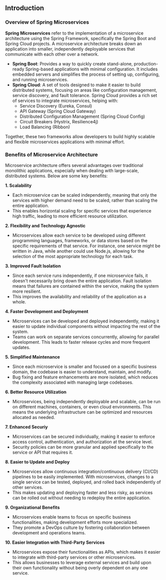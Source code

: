 
## <span className="text-purple-700 font-bold">Introduction</span>

### Overview of Spring Microservices

**Spring Microservices** refer to the implementation of a microservice architecture using the Spring Framework, specifically the Spring Boot and Spring Cloud projects. A microservice architecture breaks down an application into smaller, independently deployable services that communicate with each other over a network.

- **Spring Boot**: Provides a way to quickly create stand-alone, production-ready Spring-based applications with minimal configuration. It includes embedded servers and simplifies the process of setting up, configuring, and running microservices.
- **Spring Cloud**: A set of tools designed to make it easier to build distributed systems, focusing on areas like configuration management, service discovery, and fault tolerance. Spring Cloud provides a rich set of services to integrate microservices, helping with:
  + Service Discovery (Eureka, Consul)
  + API Gateway (Spring Cloud Gateway)
  + Distributed Configuration Management (Spring Cloud Config)
  + Circuit Breakers (Hystrix, Resilience4j)
  + Load Balancing (Ribbon)

Together, these two frameworks allow developers to build highly scalable and flexible microservices applications with minimal effort.

### Benefits of Microservice Architecture

Microservice architecture offers several advantages over traditional monolithic applications, especially when dealing with large-scale, distributed systems. Below are some key benefits:

**1. Scalability**
   + Each microservice can be scaled independently, meaning that only the services with higher demand need to be scaled, rather than scaling the entire application.
   + This enables horizontal scaling for specific services that experience high traffic, leading to more efficient resource utilization.

**2. Flexibility and Technology Agnostic**
   + Microservices allow each service to be developed using different programming languages, frameworks, or data stores based on the specific requirements of that service. For instance, one service might be written in Java, while another could use Node.js, allowing for the selection of the most appropriate technology for each task.

**3. Improved Fault Isolation**
   + Since each service runs independently, if one microservice fails, it doesn't necessarily bring down the entire application. Fault isolation means that failures are contained within the service, making the system more resilient.
   + This improves the availability and reliability of the application as a whole.

**4. Faster Development and Deployment**
   + Microservices can be developed and deployed independently, making it easier to update individual components without impacting the rest of the system.
   + Teams can work on separate services concurrently, allowing for parallel development. This leads to faster release cycles and more frequent updates.

**5. Simplified Maintenance**
   + Since each microservice is smaller and focused on a specific business domain, the codebase is easier to understand, maintain, and modify.
   + Bug fixing and feature enhancements are more isolated, which reduces the complexity associated with managing large codebases.

**6. Better Resource Utilization**
   + Microservices, being independently deployable and scalable, can be run on different machines, containers, or even cloud environments. This means the underlying infrastructure can be optimized and resources allocated as needed.

**7. Enhanced Securiy**
   + Microservices can be secured individually, making it easier to enforce access control, authentication, and authorization at the service level.
   + Security policies can be more granular and applied specifically to the service or API that requires it.

**8. Easier to Update and Deploy**
   + Microservices allow continuous integration/continuous delivery (CI/CD) pipelines to be easily implemented. With microservices, changes to a single service can be tested, deployed, and rolled back independently of other services.
   + This makes updating and deploying faster and less risky, as services can be rolled out without needing to redeploy the entire application.

**9. Organizational Benefits**
   + Microservices enable teams to focus on specific business functionalities, making development efforts more specialized.
   + They promote a DevOps culture by fostering collaboration between development and operations teams.

**10. Easier Integration with Third-Party Services**
   + Microservices expose their functionalities as APIs, which makes it easier to integrate with third-party services or other microservices.
   + This allows businesses to leverage external services and build upon their own functionality without being overly dependent on any one service.

